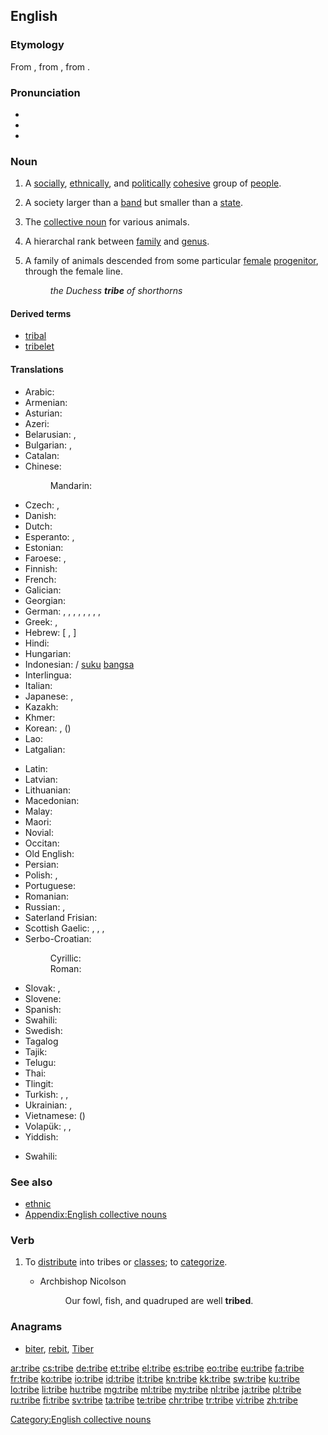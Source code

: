 ==English==

{{wikipedia}}

===Etymology===
From {{etyl|enm|en}}, from {{etyl|fro|en}} {{term|tribu|lang=fro}}, from {{etyl|la|en}} {{term|tribus|lang=la}}.

===Pronunciation===
* {{IPA|/tɹaɪb/}}
* {{audio|en-us-tribe.ogg|Audio (US)}}
* {{rhymes|aɪb}}

===Noun===
{{en-noun}}

# A [[social]]ly, [[ethnical]]ly, and [[political]]ly [[cohesive]] group of [[people]].
# {{context|anthropology|lang=en}} A society larger than a [[band]] but smaller than a [[state]].
# The [[collective noun]] for various animals.
# {{context|taxonomy|lang=en}} A hierarchal rank between [[family]] and [[genus]].
# {{context|stock breeding|lang=en}} A family of animals descended from some particular [[female]] [[progenitor]], through the female line.
#: ''the Duchess '''tribe''' of shorthorns''

====Derived terms====
* [[tribal]]
* [[tribelet]]

====Translations====
{{trans-top|group of people}}
* Arabic: {{t+|ar|قبيلة|f|tr=qabīla}}
* Armenian: {{t|hy|ցեղ|tr=c'eġ}}
* Asturian: {{t|ast|tribu|f}}
* Azeri: {{t|az|qəbilə}}
* Belarusian: {{t|be|племя|n|tr=pljémja|sc=Cyrl}}, {{t|be|род|m|tr=rod|sc=Cyrl}}
* Bulgarian: {{t+|bg|племе|n|tr=pléme}}, {{t+|bg|род|m|tr=rod|sc=Cyrl}}
* Catalan: {{t|ca|tribu|f}}
* Chinese:
*: Mandarin: {{t+|cmn|部落|tr=bùluò|sc=Hani}}
* Czech: {{t+|cs|kmen|m}}, {{t+|cs|rod|m}}
* Danish: {{t|da|stamme}}
* Dutch: {{t+|nl|stam|m}}
* Esperanto: {{t|eo|tribo}}, {{qualifier|diminutive}} {{t|eo|tribeto}}
* Estonian: {{t|et|hõim}}
* Faroese: {{t|fo|ættarbólkur|m}} {{qualifier|biblical}}, {{t|fo|ættargrein|f}} {{qualifier|biblical}}
* Finnish: {{t+|fi|heimo}}
* French: {{t+|fr|tribu|f}}
* Galician: {{t+|gl|tribo|m}}
* Georgian: {{t|ka|ტომი|tr=tomi|sc=Geor}}
* German: {{t+|de|Stamm|m}}, {{t+|de|Volksstamm|m}}, {{t+|de|Sippe|f}}, {{t+|de|Volk|n}}, {{t|de|Völkchen|n}}, {{t|de|Völklein|n}}, {{t+|de|Sippschaft|f}}, {{qualifier|biology}} {{t+|de|Tribus|f}}, {{t|de|Völkerschaft|f}}
* Greek: {{t+|el|φύλο|n|tr=fýlo}}, {{t+|el|φυλή|f|tr=fylí}}
* Hebrew: {{t+|he|שבט|m|tr=shévet|sc=Hebr}} [ {{t|he|שְׁבָטִים|m-p|tr=shvatím}}, {{t|he|שֵׁבֶט־|m|tr=shévet-|sc=Hebr}}{{t|he|שֵׁבֶט־|m-p|tr=shivté-}} ]
* Hindi: {{t|hi|जनजाति|tr=janjāti|sc=Deva}}
* Hungarian: {{t+|hu|törzs}}
* Indonesian: {{t+|id|suku}} / [[suku]] [[bangsa]]
* Interlingua: {{t|ia|tribo}}
* Italian: {{t+|it|tribù|f}}
* Japanese: {{t|ja|部族|tr=[[ぶぞく]], buzoku}}, {{t+|ja|民族|tr=[[みんぞく]], minzoku}}
* Kazakh: {{t|kk|тайпа|tr=taypa|sc=Cyrl}}
* Khmer: {{t|km|កុលសម័្ពន្ធ|tr=kolsɑmpoan|sc=Khmr}}
* Korean: {{t+|ko|겨레|tr=gyeore}}, {{t+|ko|부족|tr=bujok|sc=Hang}} ({{t+|ko|部族|sc=Hang}})
* Lao: {{t+|lo|ຊົນເຜົ່າ|tr=son phao|sc=Laoo}}
* Latgalian: {{t|ltg|patauta}}
{{trans-mid}}
* Latin: {{t|la|tribus|f}}
* Latvian: {{t|lv|cilts}}
* Lithuanian: {{t|lt|gentis|m}}
* Macedonian: {{t|mk|племе|n|tr=pléme|sc=Cyrl}}
* Malay: {{t|ms|suku}}
* Maori: {{t|mi|iwi}}
* Novial: {{t|nov|tribu}}
* Occitan: {{t|oc|tribú}}
* Old English: {{t|ang|þēod}}
* Persian: {{t+|fa|قبیله|tr=qabile|sc=fa-Arab}}
* Polish: {{t+|pl|plemię|n}}, {{t+|pl|ród|m}}
* Portuguese: {{t+|pt|tribo|f}}
* Romanian: {{t|ro|trib|n}}
* Russian: {{t+|ru|племя|n|tr=plémja}}, {{t+|ru|род|m|tr=rod|sc=Cyrl}}
* Saterland Frisian: {{t|stq|Stamme|p}}
* Scottish Gaelic: {{t|gd|cinneadh|m}}, {{t|gd|seòrsa|m}}, {{t|gd|sliochd|m}}, {{t|gd|treubh|f}}
* Serbo-Croatian:
*: Cyrillic: {{t|sh|племе|n}}
*: Roman: {{t|sh|pleme|n}}
* Slovak: {{t|sk|kmeň|m}}, {{t|sk|rod|m}}
* Slovene: {{t+|sl|pleme|n}}
* Spanish: {{t+|es|tribu|f}}
* Swahili: {{t+|sw|kabila}}
* Swedish: {{t+|sv|stam}}
* Tagalog {{t+|tl|tribo}}
* Tajik: {{t|tg|қабила|tr=qabila|sc=Cyrl}}
* Telugu: {{t+|te|తెగ}}
* Thai: {{t|th|เผ่า|n|tr=phao}}
* Tlingit: {{t|tli|ḵwáan}}
* Turkish: {{t+|tr|halk}}, {{t+|tr|kabile}}, {{t|tr|meslek grubu}}
* Ukrainian: {{t|uk|плем'я|n|tr=plém'ja|sc=Cyrl}}, {{t|uk|рід|m|tr=rid|sc=Cyrl}}
* Vietnamese: {{t+|vi|bộ lạc}} ({{t|vi|部落}})
* Volapük: {{t+|vo|tribüt}}, {{qualifier|diminutive}} {{t|vo|tribütil}}, {{t|vo|pöpatribüt}}
* Yiddish: {{t|yi|שבֿט|m|tr=sheyvet, schejwet}}
{{trans-bottom}}

{{trans-top|collective noun (see at the relevant animal entry)}}
* Swahili: {{t+|sw|kabila}}
{{trans-mid}}
{{trans-bottom}}

===See also===
* [[ethnic]]
* [[Appendix:English collective nouns]]

===Verb===
{{en-verb|trib|ed}}

# {{context|transitive|lang=en}} To [[distribute]] into tribes or [[class]]es; to [[categorize]].
#* Archbishop Nicolson
#*: Our fowl, fish, and quadruped are well '''tribed'''.

===Anagrams===
* [[biter#English|biter]], [[rebit#English|rebit]], [[Tiber#English|Tiber]]

[[Category:English collective nouns]]

[[ar:tribe]]
[[cs:tribe]]
[[de:tribe]]
[[et:tribe]]
[[el:tribe]]
[[es:tribe]]
[[eo:tribe]]
[[eu:tribe]]
[[fa:tribe]]
[[fr:tribe]]
[[ko:tribe]]
[[io:tribe]]
[[id:tribe]]
[[it:tribe]]
[[kn:tribe]]
[[kk:tribe]]
[[sw:tribe]]
[[ku:tribe]]
[[lo:tribe]]
[[li:tribe]]
[[hu:tribe]]
[[mg:tribe]]
[[ml:tribe]]
[[my:tribe]]
[[nl:tribe]]
[[ja:tribe]]
[[pl:tribe]]
[[ru:tribe]]
[[fi:tribe]]
[[sv:tribe]]
[[ta:tribe]]
[[te:tribe]]
[[chr:tribe]]
[[tr:tribe]]
[[vi:tribe]]
[[zh:tribe]]